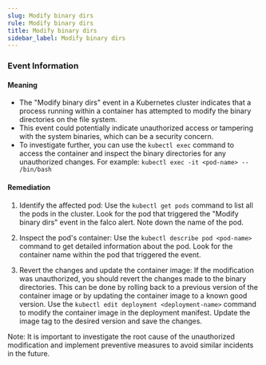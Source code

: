 ```yaml
--- 
slug: Modify binary dirs
rule: Modify binary dirs
title: Modify binary dirs
sidebar_label: Modify binary dirs
---
```

                   
### Event Information

#### Meaning

- The "Modify binary dirs" event in a Kubernetes cluster indicates that a process running within a container has attempted to modify the binary directories on the file system.
- This event could potentially indicate unauthorized access or tampering with the system binaries, which can be a security concern.
- To investigate further, you can use the `kubectl exec` command to access the container and inspect the binary directories for any unauthorized changes. For example: `kubectl exec -it <pod-name> -- /bin/bash`

#### Remediation

1. Identify the affected pod: Use the `kubectl get pods` command to list all the pods in the cluster. Look for the pod that triggered the "Modify binary dirs" event in the falco alert. Note down the name of the pod.

2. Inspect the pod's container: Use the `kubectl describe pod <pod-name>` command to get detailed information about the pod. Look for the container name within the pod that triggered the event.

3. Revert the changes and update the container image: If the modification was unauthorized, you should revert the changes made to the binary directories. This can be done by rolling back to a previous version of the container image or by updating the container image to a known good version. Use the `kubectl edit deployment <deployment-name>` command to modify the container image in the deployment manifest. Update the image tag to the desired version and save the changes.

Note: It is important to investigate the root cause of the unauthorized modification and implement preventive measures to avoid similar incidents in the future.


 